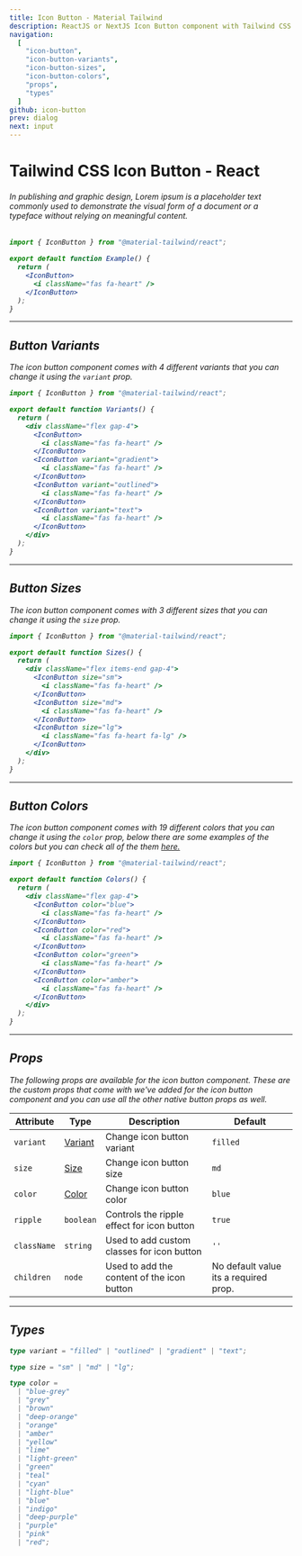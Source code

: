 ```yaml
---
title: Icon Button - Material Tailwind
description: ReactJS or NextJS Icon Button component with Tailwind CSS.
navigation:
  [
    "icon-button",
    "icon-button-variants",
    "icon-button-sizes",
    "icon-button-colors",
    "props",
    "types"
  ]
github: icon-button
prev: dialog
next: input
---
```


# Tailwind CSS Icon Button - React

###### In publishing and graphic design, Lorem ipsum is a placeholder text commonly used to demonstrate the visual form of a document or a typeface without relying on meaningful content.

<ComponentCard id="button">
  <IconButton>
    <i className="fas fa-heart" />
  </IconButton>
</ComponentCard>

```jsx showLineNumbers {1, 5-7}
import { IconButton } from "@material-tailwind/react";

export default function Example() {
  return (
    <IconButton>
      <i className="fas fa-heart" />
    </IconButton>
  );
}
```

---

## Button Variants

The icon button component comes with 4 different variants that you can change it using the <Code>variant</Code> prop.

<ComponentCard id="button-variants">
  <div className="flex gap-4">
    <IconButton>
      <i className="fas fa-heart" />
    </IconButton>
    <IconButton variant="gradient">
      <i className="fas fa-heart" />
    </IconButton>
    <IconButton variant="outlined">
      <i className="fas fa-heart" />
    </IconButton>
    <IconButton variant="text">
      <i className="fas fa-heart" />
    </IconButton>
  </div>
</ComponentCard>

```jsx showLineNumbers {6-17}
import { IconButton } from "@material-tailwind/react";

export default function Variants() {
  return (
    <div className="flex gap-4">
      <IconButton>
        <i className="fas fa-heart" />
      </IconButton>
      <IconButton variant="gradient">
        <i className="fas fa-heart" />
      </IconButton>
      <IconButton variant="outlined">
        <i className="fas fa-heart" />
      </IconButton>
      <IconButton variant="text">
        <i className="fas fa-heart" />
      </IconButton>
    </div>
  );
}
```

---

## Button Sizes

The icon button component comes with 3 different sizes that you can change it using the <Code>size</Code> prop.

<ComponentCard id="button-sizes">
  <div className="flex items-end gap-4">
    <IconButton size="sm">
      <i className="fas fa-heart" />
    </IconButton>
    <IconButton>
      <i className="fas fa-heart" />
    </IconButton>
    <IconButton size="lg">
      <i className="fas fa-heart fa-lg" />
    </IconButton>
  </div>
</ComponentCard>

```jsx showLineNumbers {6-14}
import { IconButton } from "@material-tailwind/react";

export default function Sizes() {
  return (
    <div className="flex items-end gap-4">
      <IconButton size="sm">
        <i className="fas fa-heart" />
      </IconButton>
      <IconButton size="md">
        <i className="fas fa-heart" />
      </IconButton>
      <IconButton size="lg">
        <i className="fas fa-heart fa-lg" />
      </IconButton>
    </div>
  );
}
```

---

## Button Colors

The icon button component comes with 19 different colors that you can change it using the <Code>color</Code> prop, below there are some examples of the colors but you can check all of the them [here.](#props)

<ComponentCard id="button-colors">
  <div className="flex gap-4">
    <IconButton color="blue">
      <i className="fas fa-heart" />
    </IconButton>
    <IconButton color="red">
      <i className="fas fa-heart" />
    </IconButton>
    <IconButton color="green">
      <i className="fas fa-heart" />
    </IconButton>
    <IconButton color="amber">
      <i className="fas fa-heart" />
    </IconButton>
  </div>
</ComponentCard>

```jsx showLineNumbers {6-17}
import { IconButton } from "@material-tailwind/react";

export default function Colors() {
  return (
    <div className="flex gap-4">
      <IconButton color="blue">
        <i className="fas fa-heart" />
      </IconButton>
      <IconButton color="red">
        <i className="fas fa-heart" />
      </IconButton>
      <IconButton color="green">
        <i className="fas fa-heart" />
      </IconButton>
      <IconButton color="amber">
        <i className="fas fa-heart" />
      </IconButton>
    </div>
  );
}
```

---

## Props

<span id="props" />
The following props are available for the icon button component. These are the custom
props that come with we've added for the icon button component and you can use all
the other native button props as well.

| Attribute   | Type                       | Description                                | Default                               |
| ----------- | -------------------------- | ------------------------------------------ | ------------------------------------- |
| `variant`   | [Variant](#types)          | Change icon button variant                 | <Code small>filled</Code>             |
| `size`      | [Size](#types)             | Change icon button size                    | <Code small>md</Code>                 |
| `color`     | [Color](#types)            | Change icon button color                   | <Code small>blue</Code>               |
| `ripple`    | <Code small>boolean</Code> | Controls the ripple effect for icon button | <Code small>true</Code>               |
| `className` | <Code small>string</Code>  | Used to add custom classes for icon button | `''`                                  |
| `children`  | <Code small>node</Code>    | Used to add the content of the icon button | No default value its a required prop. |

---

## Types

<span id="types" />

```ts
type variant = "filled" | "outlined" | "gradient" | "text";
```

```ts
type size = "sm" | "md" | "lg";
```

```ts
type color =
  | "blue-grey"
  | "grey"
  | "brown"
  | "deep-orange"
  | "orange"
  | "amber"
  | "yellow"
  | "lime"
  | "light-green"
  | "green"
  | "teal"
  | "cyan"
  | "light-blue"
  | "blue"
  | "indigo"
  | "deep-purple"
  | "purple"
  | "pink"
  | "red";
```
